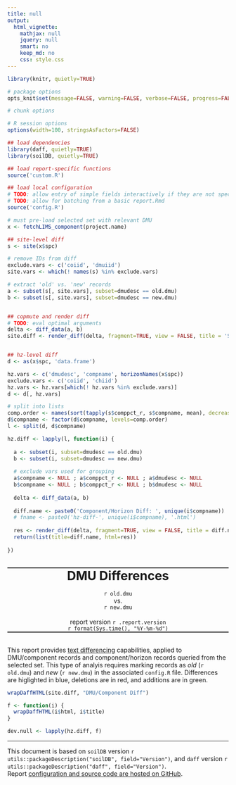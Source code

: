 ```yaml
---
title: null
output:
  html_vignette:
    mathjax: null
    jquery: null
    smart: no
    keep_md: no
    css: style.css
---
```



```r
library(knitr, quietly=TRUE)

# package options
opts_knit$set(message=FALSE, warning=FALSE, verbose=FALSE, progress=FALSE)

# chunk options

# R session options
options(width=100, stringsAsFactors=FALSE)

## load dependencies
library(daff, quietly=TRUE)
library(soilDB, quietly=TRUE)

## load report-specific functions
source('custom.R') 

## load local configuration 
# TODO: allow entry of simple fields interactively if they are not specified?
# TODO: allow for batching from a basic report.Rmd
source('config.R')

# must pre-load selected set with relevant DMU
x <- fetchLIMS_component(project.name)

## site-level diff
s <- site(x$spc)

# remove IDs from diff
exclude.vars <- c('coiid', 'dmuiid')
site.vars <- which(! names(s) %in% exclude.vars)

# extract 'old' vs. 'new' records
a <- subset(s[, site.vars], subset=dmudesc == old.dmu)
b <- subset(s[, site.vars], subset=dmudesc == new.dmu)


## copmute and render diff
# TODO: eval optimal arguments
delta <- diff_data(a, b)
site.diff <- render_diff(delta, fragment=TRUE, view = FALSE, title = 'Site Diff', summary = TRUE)


## hz-level diff
d <- as(x$spc, 'data.frame')

hz.vars <- c('dmudesc', 'compname', horizonNames(x$spc))
exclude.vars <- c('coiid', 'chiid')
hz.vars <- hz.vars[which(! hz.vars %in% exclude.vars)]
d <- d[, hz.vars]

# split into lists
comp.order <- names(sort(tapply(s$comppct_r, s$compname, mean), decreasing = TRUE))
d$compname <- factor(d$compname, levels=comp.order)
l <- split(d, d$compname)

hz.diff <- lapply(l, function(i) {
  
  a <- subset(i, subset=dmudesc == old.dmu)
  b <- subset(i, subset=dmudesc == new.dmu)
  
  # exclude vars used for grouping
  a$compname <- NULL ; a$comppct_r <- NULL ; a$dmudesc <- NULL
  b$compname <- NULL ; b$comppct_r <- NULL ; b$dmudesc <- NULL
  
  delta <- diff_data(a, b)
  
  diff.name <- paste0('Component/Horizon Diff: ', unique(i$compname))
  # fname <- paste0('hz-diff-', unique(i$compname), '.html')
  
  res <- render_diff(delta, fragment=TRUE, view = FALSE, title = diff.name, summary = TRUE)
  return(list(title=diff.name, html=res))
  
})
```

<br>
<div style="text-align: center; border-top-style: solid; border-bottom-style: solid; border-top-width: 2px; border-bottom-width: 2px;">
<span style="font-size: 200%; font-weight: bold;">DMU Differences</span>
<span style="font-size: 100%;">
<br>
<br>
`r old.dmu`<br>vs.<br>`r new.dmu`
</span>
<br><br>
report version `r .report.version`
<br>
`r format(Sys.time(), "%Y-%m-%d")`</div>

<br>
This report provides [text differencing](https://en.wikipedia.org/wiki/Diff_utility) capabilities, applied to DMU/component records and component/horizon records queried from the selected set. This type of analyis requires marking records as *old* (`r old.dmu`) and *new* (`r new.dmu`) in the associated `config.R` file. Differences are higlighted in blue, deletions are in red, and additions are in green.


```r
wrapDaffHTML(site.diff, "DMU/Component Diff")
```

```r
f <- function(i) {
  wrapDaffHTML(i$html, i$title)
}

dev.null <- lapply(hz.diff, f)
```



----------------------------
This document is based on `soilDB` version `r utils::packageDescription("soilDB", field="Version")`, and `daff` version `r utils::packageDescription("daff", field="Version")`.
<br>
Report [configuration and source code are hosted on GitHub](https://github.com/ncss-tech/soilReports).



